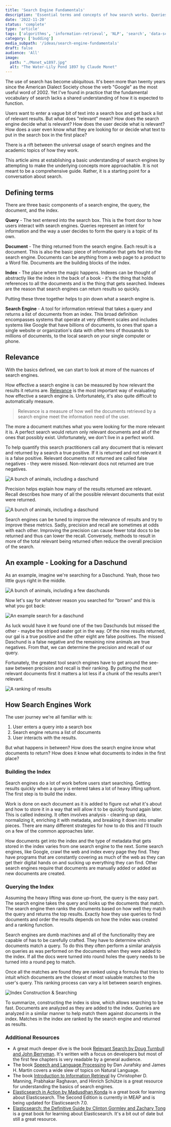 ```yaml
---
title: 'Search Engine Fundamentals'
description: 'Essential terms and concepts of how search works. Queries, indexes, & relevance.'
date: '2022-11-20'
status: 'complete'
type: 'article'
tags: ['algorithms', 'information-retrieval', 'NLP', 'search', 'data-science']
category: ['budding']
media_subpath: '/ideas/search-engine-fundamentals'
draft: false
audience: 'All'
image:
  path: "./Monet_w1897.jpg"
  alt: "The Water-Lily Pond 1897 by Claude Monet"
---
```





The use of search has become ubiquitous. It's been more than twenty years since the American Dialect Society chose the verb "Google" as the most useful word of 2002. Yet I've found in practice that the fundamental vocabulary of search lacks a shared understanding of how it is expected to function.

Users want to enter a vague bit of text into a search box and get back a list of relevant results. But what does "relevant" mean? How does the search engine decide what is relevant? How does the user decide what is relevant? How does a user even know what they are looking for or decide what text to put in the search box in the first place?

There is a rift between the universal usage of search engines and the academic topics of how they work.

This article aims at establishing a basic understanding of search engines by attempting to make the underlying concepts more approachable. It is not meant to be a comprehensive guide. Rather, it is a starting point for a conversation about search.

## Defining terms

There are three basic components of a search engine, the query, the document, and the index.

**Query** - The text entered into the search box. This is the front door to how users interact with search engines. Queries represent an intent for information and the way a user decides to form the query is a topic of its own.

**Document** - The thing returned from the search engine. Each result is a document. This is also the basic piece of information that gets fed into the search engine. Documents can be anything from a web page to a product to a Word file. Documents are the building blocks of the index.

**Index** - The place where the magic happens. Indexes can be thought of abstractly like the index in the back of a book - it's the thing that holds references to all the documents and is the thing that gets searched. Indexes are the reason that search engines can return results so quickly.

Putting these three together helps to pin down what a search engine is.

**Search Engine** - A tool for information retrieval that takes a query and returns a list of documents from an index. This broad definition encompasses systems that operate at very different scales and includes systems like Google that have billions of documents, to ones that span a single website or organization's data with often tens of thousands to millions of documents, to the local search on your single computer or phone.

## Relevance

With the basics defined, we can start to look at more of the nuances of search engines.

How effective a search engine is can be measured by how relevant the results it returns are. [Relevance](<https://en.wikipedia.org/wiki/Relevance_(information_retrieval)>) is the most important way of evaluating how effective a search engine is. Unfortunately, it's also quite difficult to automatically measure.

> Relevance is a measure of how well the documents retrieved by a search engine meet the information need of the user.

The more a document matches what you were looking for the more relevant it is. A perfect search would return only relevant documents and all of the ones that possibly exist. Unfortunately, we don't live in a perfect world.

To help quantify this search practitioners call any document that is relevant and returned by a search a true positive. If it is returned and not relevant it is a false positive. Relevant documents not returned are called false negatives - they were missed. Non-relevant docs not returned are true negatives.

<div style="max-width: 680px; margin: 0 auto;">
  <Image src={relevanceResults} alt="A bunch of animals, including a daschund" />
</div>

Precision helps explain how many of the results returned are relevant. Recall describes how many of all the possible relevant documents that exist were returned.

<div style="max-width: 680px; margin: 0 auto;">
  <Image src={relevanceRatios} alt="A bunch of animals, including a daschund" />
</div>

Search engines can be tuned to improve the relevance of results and try to improve these metrics. Sadly, precision and recall are sometimes at odds with each other. Improving the precision can cause fewer total docs to be returned and thus can lower the recall. Conversely, methods to result in more of the total relevant being returned often reduce the overall precision of the search.

## An example - Looking for a Daschund

As an example, imagine we're searching for a Daschund. Yeah, those two little guys right in the middle.

![A bunch of animals, including a few daschunds](relevance-docs.png)

Now let's say for whatever reason you searched for "brown" and this is what you got back:

![An example search for a daschund](relevance-example.png)

As luck would have it we found one of the two Daschunds but missed the other - maybe the striped seater got in the way. Of the nine results returned, our gal is a true positive and the other eight are false positives. The missed Daschund is a false negative and the remaining nine animals are true negatives. From that, we can determine the precision and recall of our query.

Fortunately, the greatest tool search engines have to get around the see-saw between precision and recall is their ranking. By putting the most relevant documents first it matters a lot less if a chunk of the results aren't relevant.

![A ranking of results](relevance-ranking.png)

## How Search Engines Work

The user journey we're all familiar with is:

1. User enters a query into a search box
2. Search engine returns a list of documents
3. User interacts with the results.

But what happens in between? How does the search engine know what documents to return? How does it know what documents to index in the first place?

### Building the Index

Search engines do a lot of work before users start searching. Getting results quickly when a query is entered takes a lot of heavy lifting upfront. The first step is to build the index.

Work is done on each document as it is added to figure out what it's about and how to store it in a way that will allow it to be quickly found again later. This is called indexing. It often involves analysis - cleaning up data, normalizing it, enriching it with metadata, and breaking it down into smaller pieces. There are many different strategies for how to do this and I'll touch on a few of the common approaches later.

How documents get into the index and the type of metadata that gets stored in the index varies from one search engine to the next. Some search engines, like Google, crawl the web and index every page they find. They have programs that are constantly covering as much of the web as they can get their digital hands on and sucking up everything they can find. Other search engines require that documents are manually added or added as new documents are created.

### Querying the Index

Assuming the heavy lifting was done up-front, the query is the easy part. The search engine takes the query and looks up the documents that match. The search engine then ranks the documents based on how well they match the query and returns the top results. Exactly how they use queries to find documents and order the results depends on how the index was created and a ranking function.

Search engines are dumb machines and all of the functionality they are capable of has to be carefully crafted. They have to determine which documents match a query. To do this they often perform a similar analysis on queries as was performed on the documents when they were added to the index. If all the docs were turned into round holes the query needs to be turned into a round peg to match.

Once all the matches are found they are ranked using a formula that tries to intuit which documents are the closest of most valuable matches to the user's query. This ranking process can vary a lot between search engines.

<div style="max-width: 680px; margin: 0 auto;">
  <Image src={indexConstruction} alt="Index Construction & Searching" />
</div>

To summarize, constructing the index is slow, which allows searching to be fast. Documents are analyzed as they are added to the index. Queries are analyzed in a similar manner to help match them against documents in the index. Matches in the index are ranked by the search engine and returned as results.

### Additional Resources

- A great much deeper dive is the book [Relevant Search by Doug Turnbull and John Berryman](https://www.manning.com/books/relevant-search). It's written with a focus on developers but most of the first few chapters is very readable by a general audience.
- The book [Speech and Language Processing](https://web.stanford.edu/~jurafsky/slp3/) by Dan Jurafsky and James H. Martin covers a wide slew of topics on Natural Language.
- The book [Introduction to Information Retrieval](https://nlp.stanford.edu/IR-book/) by Christopher D. Manning, Prabhakar Raghavan, and Hinrich Schütze is a great resource for understanding the basics of search engines.
- [Elasticsearch in Action by Madusdhan Konda](https://www.manning.com/books/elasticsearch-in-action-second-edition) is a great book for learning about Elasticsearch. The Second Edition is currently in MEAP and is being updated for Elasticsearch 7.0.
- [Elasticsearch: the Definitive Guide by Clinton Gormley and Zachary Tong](https://www.oreilly.com/library/view/elasticsearch-the-definitive/9781449358532/) is a great book for learning about Elasticsearch. It's a bit out of date but still a great resource.
